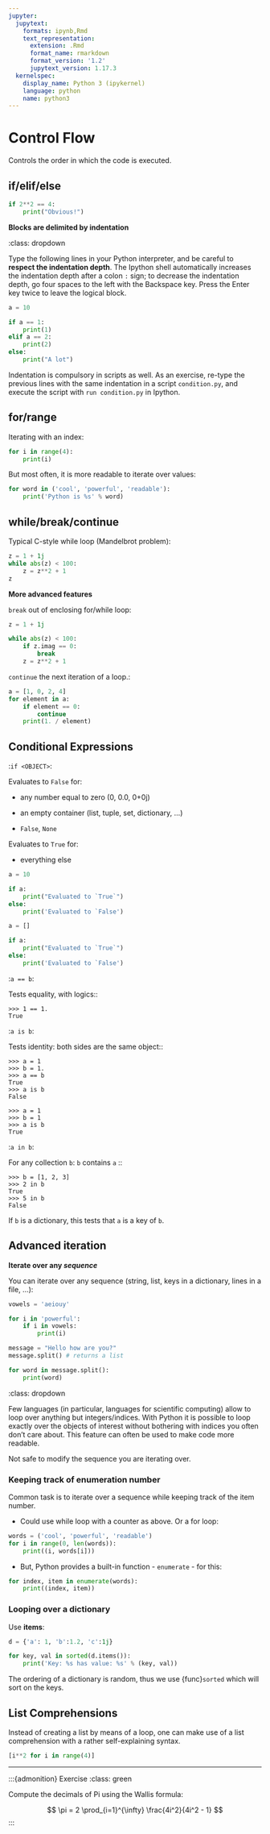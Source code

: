 ```yaml
---
jupyter:
  jupytext:
    formats: ipynb,Rmd
    text_representation:
      extension: .Rmd
      format_name: rmarkdown
      format_version: '1.2'
      jupytext_version: 1.17.3
  kernelspec:
    display_name: Python 3 (ipykernel)
    language: python
    name: python3
---
```


# Control Flow

Controls the order in which the code is executed.

## if/elif/else

```python
if 2**2 == 4:
    print("Obvious!")
```

**Blocks are delimited by indentation**

::: {note}
:class: dropdown

Type the following lines in your Python interpreter, and be careful
to **respect the indentation depth**. The Ipython shell automatically
increases the indentation depth after a colon `:` sign; to
decrease the indentation depth, go four spaces to the left with the
Backspace key. Press the Enter key twice to leave the logical block.
:::

```python
a = 10
```

```python
if a == 1:
    print(1)
elif a == 2:
    print(2)
else:
    print("A lot")
```

Indentation is compulsory in scripts as well. As an exercise, re-type the
previous lines with the same indentation in a script `condition.py`, and
execute the script with `run condition.py` in Ipython.

## for/range

Iterating with an index:

```python
for i in range(4):
    print(i)
```

But most often, it is more readable to iterate over values:

```python
for word in ('cool', 'powerful', 'readable'):
    print('Python is %s' % word)
```

## while/break/continue

Typical C-style while loop (Mandelbrot problem):

```python
z = 1 + 1j
while abs(z) < 100:
    z = z**2 + 1
z
```

**More advanced features**

`break` out of enclosing for/while loop:

```python
z = 1 + 1j
```

```python
while abs(z) < 100:
    if z.imag == 0:
        break
    z = z**2 + 1
```

`continue` the next iteration of a loop.:

```python
a = [1, 0, 2, 4]
for element in a:
    if element == 0:
        continue
    print(1. / element)
```

<!-- #region -->
## Conditional Expressions



:`if <OBJECT>`: 

Evaluates to `False` for:

* any number equal to zero (0, 0.0, 0+0j)

* an empty container (list, tuple, set, dictionary, …)

* `False`, `None`

Evaluates to `True` for:

* everything else
<!-- #endregion -->

```python
a = 10

if a:
    print("Evaluated to `True`")
else:
    print('Evaluated to `False')
```

```python
a = []

if a:
    print("Evaluated to `True`")
else:
    print('Evaluated to `False')
```

<!-- #region -->
:``a == b``:

  Tests equality, with logics::

    >>> 1 == 1.
    True

:``a is b``:

  Tests identity: both sides are the same object::

    >>> a = 1
    >>> b = 1.
    >>> a == b
    True
    >>> a is b
    False

    >>> a = 1
    >>> b = 1
    >>> a is b
    True

:``a in b``:

  For any collection ``b``: ``b`` contains ``a`` ::

    >>> b = [1, 2, 3]
    >>> 2 in b
    True
    >>> 5 in b
    False


  If ``b`` is a dictionary, this tests that ``a`` is a key of ``b``.


## Advanced iteration

**Iterate over any *sequence***

You can iterate over any sequence (string, list, keys in a dictionary, lines in
a file, ...):
<!-- #endregion -->

```python
vowels = 'aeiouy'
```

```python
for i in 'powerful':
    if i in vowels:
        print(i)
```

```python
message = "Hello how are you?"
message.split() # returns a list
```

```python
for word in message.split():
    print(word)
```

::: {note}
:class: dropdown

Few languages (in particular, languages for scientific computing) allow to
loop over anything but integers/indices. With Python it is possible to
loop exactly over the objects of interest without bothering with indices
you often don't care about. This feature can often be used to make
code more readable.
:::

:::{warning}
Not safe to modify the sequence you are iterating over.
:::

### Keeping track of enumeration number

Common task is to iterate over a sequence while keeping track of the
item number.

- Could use while loop with a counter as above. Or a for loop:

```python
words = ('cool', 'powerful', 'readable')
for i in range(0, len(words)):
    print((i, words[i]))
```

- But, Python provides a built-in function - `enumerate` - for this:

```python
for index, item in enumerate(words):
    print((index, item))
```

### Looping over a dictionary

Use **items**:

```python
d = {'a': 1, 'b':1.2, 'c':1j}
```

```python
for key, val in sorted(d.items()):
    print('Key: %s has value: %s' % (key, val))
```

:::{note}
The ordering of a dictionary is random, thus we use {func}`sorted`
which will sort on the keys.
:::

## List Comprehensions

Instead of creating a list by means of a loop, one can make use
of a list comprehension with a rather self-explaining syntax.

```python
[i**2 for i in range(4)]
```

______________________________________________________________________

:::{admonition} Exercise
:class: green

Compute the decimals of Pi using the Wallis formula:

$$
\pi = 2 \prod_{i=1}^{\infty} \frac{4i^2}{4i^2 - 1}
$$
:::
